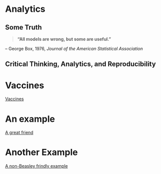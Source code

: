 # Analytics

## Some Truth

::: {.rmdnote} 

>**"All models are wrong, but some are useful."**

-- George Box, 1976, *Journal of the American Statistical Association*

:::


## Critical Thinking, Analytics, and Reproducibility


# Vaccines

[Vaccines](https://www.ncbi.nlm.nih.gov/pmc/articles/PMC5789217/)

# An example

[A great friend](https://gobluehose.com/news/2023/2/1/bevy-of-newcomers-join-pc-football-program-on-national-signing-day.aspx) 


# Another Example

[A non-Beasley frindly example](https://doctors.prismahealth.org/provider/Megan+Malone+Schellinger/992715)